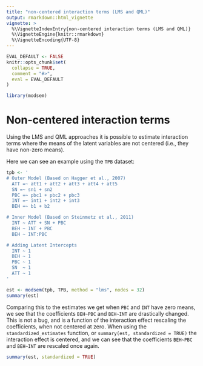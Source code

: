 ```yaml
---
title: "non-centered interaction terms (LMS and QML)"
output: rmarkdown::html_vignette
vignette: >
  %\VignetteIndexEntry{non-centered interaction terms (LMS and QML)}
  %\VignetteEngine{knitr::rmarkdown}
  %\VignetteEncoding{UTF-8}
---
```


```r
EVAL_DEFAULT <- FALSE
knitr::opts_chunk$set(
  collapse = TRUE,
  comment = "#>",
  eval = EVAL_DEFAULT
)
```

```r
library(modsem)
```

# Non-centered interaction terms
Using the LMS and QML approaches it is possible to estimate interaction terms where the 
means of the latent variables are not centered (i.e., they have non-zero means). 

Here we can see an example using the `TPB` dataset:
```r
tpb <- ' 
# Outer Model (Based on Hagger et al., 2007)
  ATT =~ att1 + att2 + att3 + att4 + att5
  SN =~ sn1 + sn2
  PBC =~ pbc1 + pbc2 + pbc3
  INT =~ int1 + int2 + int3
  BEH =~ b1 + b2

# Inner Model (Based on Steinmetz et al., 2011)
  INT ~ ATT + SN + PBC
  BEH ~ INT + PBC 
  BEH ~ INT:PBC

# Adding Latent Intercepts
  INT ~ 1
  BEH ~ 1
  PBC ~ 1
  SN  ~ 1
  ATT ~ 1
'

est <- modsem(tpb, TPB, method = "lms", nodes = 32)
summary(est)
```

Comparing this to the estimates we get when `PBC` and `INT` have zero means, 
we see that the coefficients `BEH~PBC` and `BEH~INT` are drastically changed.
This is not a bug, and is a function of the interaction effect rescaling the 
coefficients, when not centered at zero. When using the `standardized_estimates`
function, or `summary(est, standardized = TRUE)` the interaction effect is 
centered, and we can see that the coefficients `BEH~PBC` and `BEH~INT` are 
rescaled once again.

```r
summary(est, standardized = TRUE)
```
